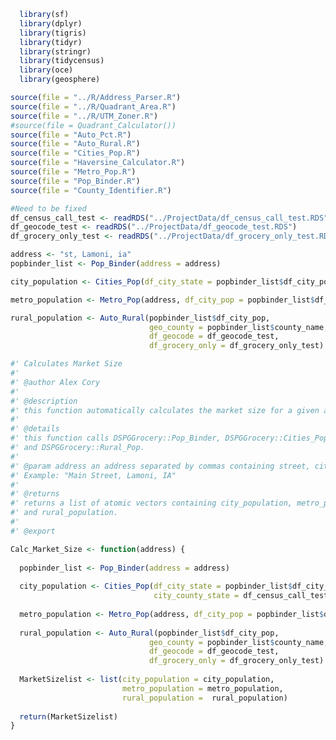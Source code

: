 ```r
  library(sf)
  library(dplyr)
  library(tigris)
  library(tidyr)
  library(stringr)
  library(tidycensus)
  library(oce)
  library(geosphere)
```

```r
source(file = "../R/Address_Parser.R")
source(file = "../R/Quadrant_Area.R")
source(file = "../R/UTM_Zoner.R")
#source(file = Quadrant_Calculator())
source(file = "Auto_Pct.R")
source(file = "Auto_Rural.R")
source(file = "Cities_Pop.R")
source(file = "Haversine_Calculator.R")
source(file = "Metro_Pop.R")
source(file = "Pop_Binder.R")
source(file = "County_Identifier.R")

#Need to be fixed
df_census_call_test <- readRDS("../ProjectData/df_census_call_test.RDS")
df_geocode_test <- readRDS("../ProjectData/df_geocode_test.RDS")
df_grocery_only_test <- readRDS("../ProjectData/df_grocery_only_test.RDS")
```


```r
address <- "st, Lamoni, ia"
popbinder_list <- Pop_Binder(address = address)

city_population <- Cities_Pop(df_city_state = popbinder_list$df_city_pop, city_county_state = df_census_call_test)

metro_population <- Metro_Pop(address, df_city_pop = popbinder_list$df_city_pop)

rural_population <- Auto_Rural(popbinder_list$df_city_pop,
                               geo_county = popbinder_list$county_name,
                               df_geocode = df_geocode_test,
                               df_grocery_only = df_grocery_only_test)

```


```r
#' Calculates Market Size
#' 
#' @author Alex Cory
#' 
#' @description 
#' this function automatically calculates the market size for a given address value.
#' 
#' @details
#' this function calls DSPGGrocery::Pop_Binder, DSPGGrocery::Cities_Pop, DSPGGrocery::Metro_Pop
#' and DSPGGrocery::Rural_Pop.
#' 
#' @param address an address separated by commas containing street, city, and abbreviated state.
#' Example: "Main Street, Lamoni, IA"
#' 
#' @returns
#' returns a list of atomic vectors containing city_population, metro_population,
#' and rural_population.
#' 
#' @export

Calc_Market_Size <- function(address) {
  
  popbinder_list <- Pop_Binder(address = address)
  
  city_population <- Cities_Pop(df_city_state = popbinder_list$df_city_pop, 
                                city_county_state = df_census_call_test)
  
  metro_population <- Metro_Pop(address, df_city_pop = popbinder_list$df_city_pop)
  
  rural_population <- Auto_Rural(popbinder_list$df_city_pop,
                               geo_county = popbinder_list$county_name,
                               df_geocode = df_geocode_test,
                               df_grocery_only = df_grocery_only_test)
  
  MarketSizelist <- list(city_population = city_population,
                         metro_population = metro_population,
                         rural_population =  rural_population)
  
  return(MarketSizelist)
}
```

